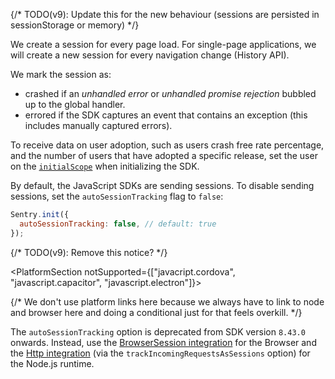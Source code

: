 {/* TODO(v9): Update this for the new behaviour (sessions are persisted in sessionStorage or memory) */}

We create a session for every page load. For single-page applications, we will create a new session for every navigation change (History API).

We mark the session as:

- crashed if an _unhandled error_ or _unhandled promise rejection_ bubbled up to the global handler.
- errored if the SDK captures an event that contains an exception (this includes manually captured errors).

To receive data on user adoption, such as users crash free rate percentage, and the number of users that have adopted a specific release, set the user on the [`initialScope`](/platforms/javascript/configuration/options/#initial-scope) when initializing the SDK.

By default, the JavaScript SDKs are sending sessions. To disable sending sessions, set the `autoSessionTracking` flag to `false`:

```javascript
Sentry.init({
  autoSessionTracking: false, // default: true
});
```

{/* TODO(v9): Remove this notice? */}

<PlatformSection notSupported={["javacript.cordova", "javascript.capacitor", "javascript.electron"]}>

<Alert title="Deprecation Notice">

{/* We don't use platform links here because we always have to link to node and browser here and doing a conditional just for that feels overkill. */}

The `autoSessionTracking` option is deprecated from SDK version `8.43.0` onwards.
Instead, use the [BrowserSession integration](/platforms/javascript/configuration/integrations/browsersession/) for the Browser and the [Http integration](/platforms/javascript/guides/node/configuration/integrations/http/) (via the `trackIncomingRequestsAsSessions` option) for the Node.js runtime.

</Alert>

</PlatformSection>
